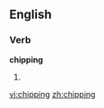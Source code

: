 
==English==

===Verb===
'''chipping'''

# {{present participle of|[[chip]]}}

[[vi:chipping]]
[[zh:chipping]]